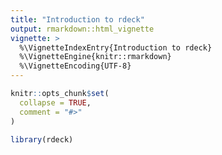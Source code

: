 ```yaml
---
title: "Introduction to rdeck"
output: rmarkdown::html_vignette
vignette: >
  %\VignetteIndexEntry{Introduction to rdeck}
  %\VignetteEngine{knitr::rmarkdown}
  %\VignetteEncoding{UTF-8}
---
```


```r
knitr::opts_chunk$set(
  collapse = TRUE,
  comment = "#>"
)
```

```r
library(rdeck)
```

